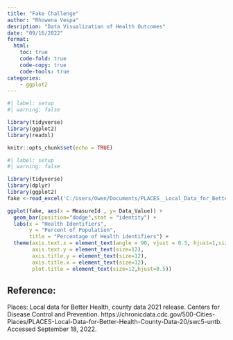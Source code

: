 ```yaml
---
title: "Fake Challenge"
author: "Rhowena Vespa"
desription: "Data Visualization of Health Outcomes"
date: "09/16/2022"
format:
  html:
    toc: true
    code-fold: true
    code-copy: true
    code-tools: true
categories:
    - ggplot2
---
```


```r
#| label: setup
#| warning: false

library(tidyverse)
library(ggplot2)
library(readxl)

knitr::opts_chunk$set(echo = TRUE)
```


```r
#| label: setup
#| warning: false

library(tidyverse)
library(dplyr)
library(ggplot2)
fake <-read_excel('C:/Users/Owen/Documents/PLACES__Local_Data_for_Better_Health__County_Data_2021_release.xlsx')
```


```r
ggplot(fake, aes(x = MeasureId , y= Data_Value)) +
  geom_bar(position="dodge",stat = "identity") +
  labs(x = "Health Identifiers",
       y = "Percent of Population",
       title = "Percentage of Health identifiers") +
  theme(axis.text.x = element_text(angle = 90, vjust = 0.5, hjust=1,size=8),
        axis.text.y = element_text(size=12),
        axis.title.y = element_text(size=12),
        axis.title.x = element_text(size=12),
        plot.title = element_text(size=12,hjust=0.5))
```

## Reference:

Places: Local data for Better Health, county data 2021 release. Centers for Disease Control and Prevention. https://chronicdata.cdc.gov/500-Cities-Places/PLACES-Local-Data-for-Better-Health-County-Data-20/swc5-untb. Accessed September 18, 2022. 

